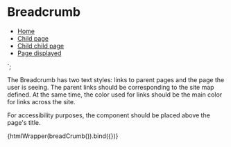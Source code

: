 
<Meta title="Navigation/Breadcrumb" />

# Breadcrumb

<nav class="breadcrumb caption bold" aria-label="breadcrumbs">
  <ul>
    <li><a href="#">Home</a></li>
    <li><a href="#">Child page</a></li>
    <li><a href="#">Child child page</a></li>
    <li class="is-active"><a href="#" aria-current="page displayed">Page displayed</a></li>
  </ul>
</nav>
`;

The Breadcrumb has two text styles: links to parent pages and the page the user is seeing. The parent links should be corresponding to the site map defined. At the same time, the color used for links should be the main color for links across the site.

For accessibility purposes, the component should be placed above the page's title.

<Canvas mdxSource={breadCrumb()}>
  <Story
    name="Default"
    parameters={{
      design: figmaConfig("6368%3A9"),
    }}
  >
    {htmlWrapper(breadCrumb()).bind({})}
  </Story>
</Canvas>
